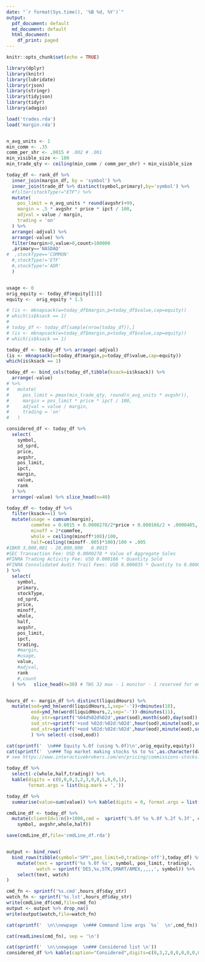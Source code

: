 ```yaml
---
date: "`r format(Sys.time(), '%B %d, %Y')`"
output:
  pdf_document: default
  md_document: default
  html_document:
    df_print: paged
---
```


```r
knitr::opts_chunk$set(echo = TRUE)
```

```r
library(dplyr)
library(knitr)
library(lubridate)
library(rjson)
library(stringr)
library(tidyjson)
library(tidyr)
library(adagio)
```

```r
load('trades.rda')
load('margin.rda')


n_avg_units <- 1
min_comm <- .35
comm_per_shr <- .0015 # .002 # .001  
min_visible_size <- 100
min_trade_qty <- ceiling(min_comm / comm_per_shr) + min_visible_size

today_df <- rank_df %>%
  inner_join(margin_df, by = 'symbol') %>%
  inner_join(trade_df %>% distinct(symbol,primary),by='symbol') %>%
  #filter(stockType!="ETF") %>%
  mutate(
    pos_limit = n_avg_units * round(avgshr)+99,
    margin = .5 * avgshr * price * ipct / 100,
    adjval = value / margin,
    trading = 'on'
  ) %>%
  arrange(-adjval) %>%
  arrange(-value) %>%
  filter(margin>0,value>0,count>100000
  ,primary=='NASDAQ'
#  ,stockType=='COMMON'
  #,stockType!='ETF'
  #,stockType!='ADR'
  )


usage <- 0
orig_equity <- today_df$equity[[1]]
equity <-  orig_equity * 1.5

```
```r
# (is <- mknapsack(w=today_df$margin,p=today_df$value,cap=equity))
# which(is$ksack == 1)
# 
# today_df <- today_df[sample(nrow(today_df)),]
# (is <- mknapsack(w=today_df$margin,p=today_df$value,cap=equity))
# which(is$ksack == 1)

today_df <- today_df %>% arrange(-adjval)
(is <- mknapsack(w=today_df$margin,p=today_df$value,cap=equity))
which(is$ksack == 1)

```
\newpage
```r
today_df <- bind_cols(today_df,tibble(ksack=is$ksack)) %>%
  arrange(-value) 
# %>% 
#   mutate(
#     pos_limit = pmax(min_trade_qty, round(n_avg_units * avgshr)),
#     margin = pos_limit * price * ipct / 100,
#     adjval = value / margin,
#     trading = 'on'
#   ) 

considered_df <- today_df %>%
  select(
    symbol,
    sd_sprd,
    price,
    avgshr,
    pos_limit,
    ipct,
    margin,
    value,
    rank
  ) %>% 
  arrange(-value) %>% slice_head(n=40) 
```
\newpage
```r

today_df <- today_df %>%
  filter(ksack==1) %>%
  mutate(usage = cumsum(margin),
         commfee = 0.0015 + 0.0000278/2*price + 0.000166/2 + .0000405,
         minoff = 2*commfee,
         whole = ceiling(minoff*100)/100,
         half=ceiling((minoff-.005)*100)/100 + .005
#IBKR 3,000,001 - 20,000,000   0.0015
#SEC Transaction Fee: USD 0.0000278 * Value of Aggregate Sales
#FINRA Trading Activity Fee: USD 0.000166 * Quantity Sold
#FINRA Consolidated Audit Trail Fees: USD 0.000035 * Quantity to 0.000046 * Quantity
) %>%
  select(
    symbol,
    primary,
    stockType,
    sd_sprd,
    price,
    minoff,
    whole,
    half,
    avgshr,
    pos_limit,
    ipct,
    trading,
    #margin,
    #usage,
    value,
    #adjval,
    rank
    #,count
  ) %>%   slice_head(n=30) # TWS 32 max - 1 monitor - 1 reserved for emergency eject


hours_df <- margin_df %>% distinct(liquidHours) %>%
  mutate(sod=ymd_hm(word(liquidHours,1,sep='-'))+dminutes(10),
         eod=ymd_hm(word(liquidHours,2,sep='-'))-dminutes(11),
         day_str=sprintf('%04d%02d%02d',year(sod),month(sod),day(sod)),
         sod_str=sprintf('+sod %02d:%02d:%02d',hour(sod),minute(sod),second(sod)),
         eod_str=sprintf('+eod %02d:%02d:%02d',hour(eod),minute(eod),second(eod))
         ) %>% select(-c(sod,eod))


```

```r
cat(sprintf('  \n### Equity %.0f (using %.0f)\n',orig_equity,equity))
cat(sprintf('  \n### Top market making stocks %s to %s',as.character(dates_df$min_date),as.character(dates_df$max_date)))
# see https://www.interactivebrokers.com/en/pricing/commissions-stocks.php?re=amer

today_df %>%
  select(-c(whole,half,trading)) %>%
  kable(digits = c(0,0,0,3,2,3,0,0,1,0,0,1),
        format.args = list(big.mark = ','))

today_df %>%
  summarise(value=sum(value)) %>% kable(digits = 0, format.args = list(big.mark=','))

cmdLine_df <- today_df %>%
  mutate(clientId=1:n()+1000,cmd =  sprintf('%.0f %s %.0f %.2f %.3f', clientId,
    symbol, avgshr,whole,half))

save(cmdLine_df,file='cmdLine_df.rda')


output <- bind_rows(
  bind_rows(tibble(symbol='SPY',pos_limit=0,trading='off'),today_df) %>%
    mutate(text = sprintf('%s %.0f %s', symbol, pos_limit, trading),
           watch = sprintf('DES,%s,STK,SMART/AMEX,,,,,', symbol)) %>%
    select(text, watch)
) 

cmd_fn <- sprintf('%s.cmd',hours_df$day_str)
watch_fn <- sprintf('%s.lst',hours_df$day_str)
write(cmdLine_df$cmd,file=cmd_fn)
output <- output %>% drop_na()
write(output$watch,file=watch_fn)

cat(sprintf('  \n\\newpage  \n### Command line args `%s`  \n',cmd_fn))
```

```r
cat(readLines(cmd_fn), sep = '\n')
```

```r
cat(sprintf('  \n\\newpage  \n### Considered list \n'))
considered_df %>% kable(caption="Considered",digits=c(0,3,2,0,0,0,0,0,0))
```
